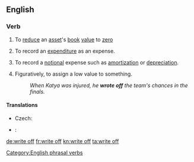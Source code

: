 {{also|writeoff|write-off}}
==English==

===Verb===
{{infl|en|verb|head=to [[write]] [[off]]}}

# {{accounting}} To [[reduce]] an [[asset]]'s [[book]] [[value]] to [[zero]]
# {{accounting}} To record an [[expenditure]] as an expense.
# {{accounting}} To record a [[notional]] expense such as [[amortization]] or [[depreciation]].
# Figuratively, to assign a low value to something.
#: ''When Katya was injured, he '''wrote off''' the team's chances in the finals.''

====Translations====
{{trans-top|to reduce an asset's book value to zero}}
* Czech: {{t-|cs|odepsat}}
{{trans-mid}}
* {{ttbc|Spanish}}: {{t+|es|amortizar}}
{{trans-bottom}}

{{trans-top|to record an expenditure as an expense}}
{{trans-mid}}
{{trans-bottom}}

{{trans-top|to record a notional expense}}
{{trans-mid}}
{{trans-bottom}}

{{trans-top|to assign a low value to something}}
{{trans-mid}}
{{trans-bottom}}

[[Category:English phrasal verbs]]

[[de:write off]]
[[fr:write off]]
[[kn:write off]]
[[ta:write off]]